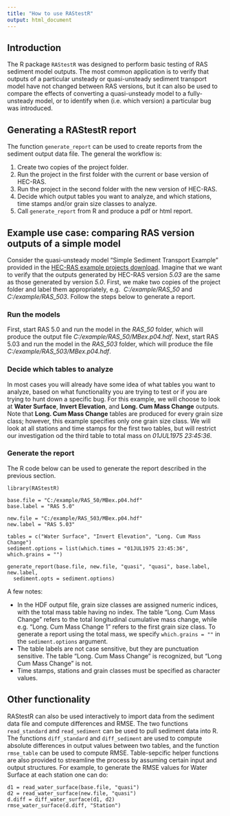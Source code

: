 ```yaml
---
title: "How to use RAStestR"
output: html_document
---
```


## Introduction

The R package `RAStestR` was designed to perform basic testing of RAS
sediment model outputs. The most common application is to verify that 
outputs of a particular unsteady or quasi-unsteady sediment transport 
model have not changed between RAS versions, but it can also be used
to compare the effects of converting a quasi-unsteady model to a 
fully-unsteady model, or to identify when (i.e. which version) a particular 
bug was introduced.

## Generating a RAStestR report

The function `generate_report` can be used to create reports from the 
sediment output data file. The general the workflow is:

 1. Create two copies of the project folder.
 2. Run the project in the first folder with the current or base version of HEC-RAS.
 3. Run the project in the second folder with the new version of HEC-RAS.
 4. Decide which output tables you want to analyze, and which stations, time stamps and/or grain size classes to analyze.
 5. Call `generate_report` from R and produce a pdf or html report.

## Example use case: comparing RAS version outputs of a simple model 

Consider the quasi-unsteady model "Simple Sediment Transport Example" provided in the 
[HEC-RAS example projects download](http://www.hec.usace.army.mil/software/hec-ras/downloads.aspx).
Imagine that we want to verify that the outputs generated by HEC-RAS 
version *5.03* are the same as those generated by version *5.0*. First, 
we make two copies of the project folder and label them appropriately, e.g. 
*C:/example/RAS_50* and *C:/example/RAS_503*. Follow the steps below to generate a report.

### Run the models

First, start RAS 5.0 and run the model in the *RAS_50* folder, which 
will produce the output file *C:/example/RAS_50/MBex.p04.hdf*. Next, 
start RAS 5.03 and run the model in the *RAS_503* folder, which will 
produce the file *C:/example/RAS_503/MBex.p04.hdf*.

### Decide which tables to analyze

In most cases you will already have some idea of what tables you want 
to analyze, based on what functionality you are trying to test or if
you are trying to hunt down a specific bug. For this example, we will
choose to look at **Water Surface**, **Invert Elevation**, and
**Long. Cum Mass Change** outputs. Note that **Long. Cum Mass Change**
tables are produced for every grain size class; however, this example
specifies only one grain size class. We will look at all stations and
time stamps for the first two tables, but will restrict our 
investigation od the third table to total mass on *01JUL1975 23:45:36*.

### Generate the report

The R code below can be used to generate the report described in the 
previous section.

```
library(RAStestR)

base.file = "C:/example/RAS_50/MBex.p04.hdf"
base.label = "RAS 5.0"

new.file = "C:/example/RAS_503/MBex.p04.hdf"
new.label = "RAS 5.03"

tables = c("Water Surface", "Invert Elevation", "Long. Cum Mass Change")
sediment.options = list(which.times = "01JUL1975 23:45:36", which.grains = "")

generate_report(base.file, new.file, "quasi", "quasi", base.label, new.label,
  sediment.opts = sediment.options)
```

A few notes:

 - In the HDF output file, grain size classes are assigned numeric 
   indices, with the total mass table having no index. The table 
   "Long. Cum Mass Change" refers to the total longitudinal cumulative
   mass change, while e.g. "Long. Cum Mass Change 1" refers to the first
   grain size class. To generate a report using the total mass, we specify
   `which.grains = ""` in the `sediment.options` argument.
  - The table labels are not case sensitive, but they are punctuation sensitive.
    The table "Long. Cum Mass Change" is recognized, but "Long Cum Mass Change"
    is not.
  - Time stamps, stations and grain classes must be specified as character values.

## Other functionality

RAStestR can also be used interactively to import data from the sediment data file and
compute differences and RMSE. The two functions `read_standard` and `read_sediment` can 
be used to pull sediment data into R. The functions `diff_standard` and `diff_sediment`
are used to compute absolute differences in output values between two tables, and the 
function `rmse_table` can be used to compute RMSE. Table-sepcific helper functions are 
also provided to streamline the process by assuming certain input and output structures. 
For example, to generate the RMSE values for Water Surface at each station one can do:

```
d1 = read_water_surface(base.file, "quasi")
d2 = read_water_surface(new.file, "quasi")
d.diff = diff_water_surface(d1, d2)
rmse_water_surface(d.diff, "Station")
```

